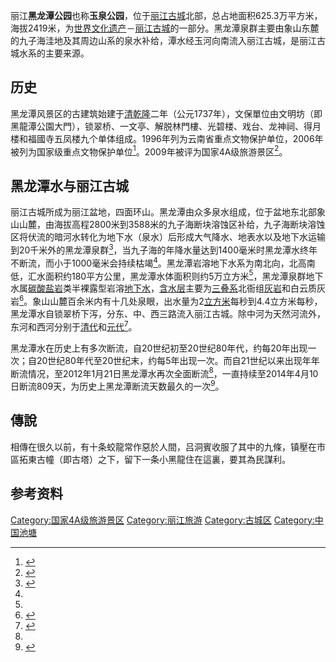 {{coord|26|53|15.39|N|100|13|59.79|E|type:landmark|display=title}}
{{文物保护单位
| 级别 = 全国
| 名称 = 黑龙潭古建筑群
| 图片 = [[File:Black_Dragon_Pool.jpg|250px]]
| 编号 = 6-749
| 分类 = 古建筑
| 时代 = [[明|明]]至[[清|清]]
| 所在 = [[云南省|云南省]][[丽江市|丽江市]]
| 登录 = 2006年
| Cat = 云南全国重点文物保护单位
| 备注 ={{maplink|frame=yes|plain=yes|type=point|frame-lat=26.8930|frame-long=100.2395|zoom=14|coord={{coord|26.8930|100.2395}}}}
}}
丽江'''黑龙潭公园'''也称'''玉泉公园'''，位于[[丽江古城|丽江古城]]北部，总占地面积625.3万平方米，海拔2419米，为[[世界文化遗产|世界文化遗产]]－[[丽江古城|丽江古城]]的一部分。黑龙潭泉群主要由象山东麓的九子海洼地及其周边山系的泉水补给，潭水经玉河向南流入丽江古城，是丽江古城水系的主要来源。

==历史==
黑龙潭风景区的古建筑始建于[[清|清]][[乾隆|乾隆]]二年（公元1737年），文保單位由文明坊（即黑龍潭公園大門），锁翠桥、一文亭、解脱林門樓、光碧楼、戏台、龙神祠、得月楼和福國寺五凤楼九个单体组成。1996年列为云南省重点文物保护单位，2006年被列为国家级重点文物保护单位<ref>{{cite web | language = zh-cn | publisher = 新浪城市 | title = 黑龙潭旅游资源介绍 | url = http://city.sina.com.cn/city/t/2010-07-12/16366232.html | date = 2010-07-12 | accessdate = 2011-10-25 | archive-date = 2016-06-01 | archive-url = https://web.archive.org/web/20160601135616/http://city.sina.com.cn/city/t/2010-07-12/16366232.html | dead-url = no }}</ref>。2009年被评为国家4A级旅游景区<ref>{{cite web | language = zh-cn | publisher = 中国丽江旅游网 | title = 黑龙潭晋级国家4A级旅游景区 文笔山被评定为3A景区 | url = http://www.ljta.gov.cn/html/lvyoudongtai/lijiangdongtai/20100413/2849.html | date = 2009-04-08 | accessdate = 2011-10-25 | deadurl = yes | archiveurl = https://web.archive.org/web/20160304211102/http://www.ljta.gov.cn/html/lvyoudongtai/lijiangdongtai/20100413/2849.html | archivedate = 2016-03-04 }}</ref>。

== 黑龙潭水与丽江古城 ==
丽江古城所成为丽江盆地，四面环山。黑龙潭由众多泉水组成，位于盆地东北部象山山麓，由海拔高程2800米到3588米的九子海断块溶蚀区补给，九子海断块溶蚀区将伏流的暗河水转化为地下水（泉水）后形成大气降水、地表水以及地下水运输到20千米外的黑龙潭泉群<ref>{{cite journal|author1=周有妹|title=丽江古城黑龙潭泉水断流原因分析|journal=《人民珠江》|date=2015年|issue=1|pages=第54页}}</ref>，当九子海的年降水量达到1400毫米时黑龙潭水终年不断流，而小于1000毫米会持续枯竭<ref name="hy"/>。黑龙潭岩溶地下水系为南北向，北高南低，汇水面积约180平方公里，黑龙潭水体面积则约5万立方米<ref name="mj"/>，黑龙潭泉群地下水属[[碳酸盐岩|碳酸盐岩]]类半裸露型岩溶[[地下水|地下水]]，[[含水层|含水层]]主要为[[三叠系|三叠系]]北衙组[[灰岩|灰岩]]和白云质灰岩<ref name="hy">{{cite conference|author=康晓波|coauthors=张华、王波等|title=丽江黑龙潭泉群断流的影响因素分析|conference=岩溶水文地质研讨会暨第十八届全国洞穴学术会议|booktitle=《中国岩溶》|pages=第37页至42页}}</ref>。象山山麓百余米内有十几处泉眼，出水量为2[[立方米|立方米]]每秒到4.4立方米每秒，黑龙潭水自锁翠桥下泻，分东、中、西三路流入丽江古城。除中河为天然河流外，东河和西河分别于[[清代|清代]]和[[元代|元代]]<ref name="mj">{{cite journal|author1=木建文|title=丽江古城水环境质量变化趋势浅析|journal=《环境科学导刊》|date=2011年|volume=30|issue=5|pages=第37至41页}}</ref>。

黑龙潭水在历史上有多次断流，自20世纪初至20世纪80年代，约每20年出现一次；自20世纪80年代至20世纪末，约每5年出现一次。而自21世纪以来出现年年断流情况，至2012年1月21日黑龙潭水再次全面断流<ref name="hy"/>，一直持续至2014年4月10日断流809天，为历史上黑龙潭断流天数最久的一次<ref name="dy">{{cite news|author1=和慧东、谢佩琦|title=黑龙潭断流809天已创史上最长断流时间……|url=http://www.ynxxb.com/content/2014-4/10/N13466817880|accessdate=2016-05-02|agency=云南信息报|date=2014年4月10日|deadurl=yes|archiveurl=https://web.archive.org/web/20170105053950/http://www.ynxxb.com/content/2014-4/10/N13466817880|archivedate=2017年1月5日}}</ref>。

==傳說==
相傳在很久以前，有十条蛟龍常作惡於人間，吕洞賓收服了其中的九條，镇壓在市區拓東古幢（即古塔）之下，留下一条小黑龍住在這裏，要其為民謀利。

==参考资料==
{{reflist}}

{{Commonscat|Black Dragon Pool}}

{{云南全国重点文物保护单位}}
[[Category:国家4A级旅游景区|Category:国家4A级旅游景区]]
[[Category:丽江旅游|Category:丽江旅游]]
[[Category:古城区|Category:古城区]]
[[Category:中国池塘|Category:中国池塘]]